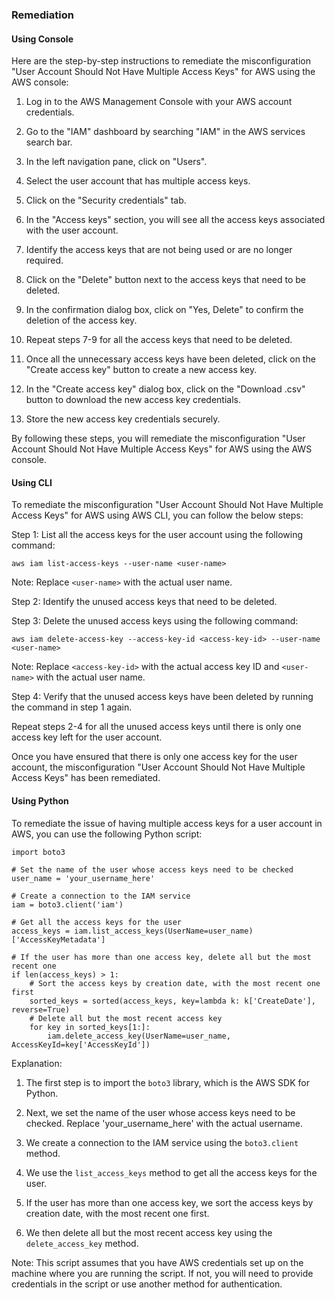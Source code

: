 ### Remediation

#### Using Console

Here are the step-by-step instructions to remediate the misconfiguration "User Account Should Not Have Multiple Access Keys" for AWS using the AWS console:

1. Log in to the AWS Management Console with your AWS account credentials.

2. Go to the "IAM" dashboard by searching "IAM" in the AWS services search bar.

3. In the left navigation pane, click on "Users".

4. Select the user account that has multiple access keys.

5. Click on the "Security credentials" tab.

6. In the "Access keys" section, you will see all the access keys associated with the user account.

7. Identify the access keys that are not being used or are no longer required.

8. Click on the "Delete" button next to the access keys that need to be deleted.

9. In the confirmation dialog box, click on "Yes, Delete" to confirm the deletion of the access key.

10. Repeat steps 7-9 for all the access keys that need to be deleted.

11. Once all the unnecessary access keys have been deleted, click on the "Create access key" button to create a new access key.

12. In the "Create access key" dialog box, click on the "Download .csv" button to download the new access key credentials.

13. Store the new access key credentials securely.

By following these steps, you will remediate the misconfiguration "User Account Should Not Have Multiple Access Keys" for AWS using the AWS console.

#### Using CLI

To remediate the misconfiguration "User Account Should Not Have Multiple Access Keys" for AWS using AWS CLI, you can follow the below steps:

Step 1: List all the access keys for the user account using the following command:

```
aws iam list-access-keys --user-name <user-name>
```

Note: Replace `<user-name>` with the actual user name.

Step 2: Identify the unused access keys that need to be deleted.

Step 3: Delete the unused access keys using the following command:

```
aws iam delete-access-key --access-key-id <access-key-id> --user-name <user-name>
```

Note: Replace `<access-key-id>` with the actual access key ID and `<user-name>` with the actual user name.

Step 4: Verify that the unused access keys have been deleted by running the command in step 1 again.

Repeat steps 2-4 for all the unused access keys until there is only one access key left for the user account. 

Once you have ensured that there is only one access key for the user account, the misconfiguration "User Account Should Not Have Multiple Access Keys" has been remediated.

#### Using Python

To remediate the issue of having multiple access keys for a user account in AWS, you can use the following Python script:

```
import boto3

# Set the name of the user whose access keys need to be checked
user_name = 'your_username_here'

# Create a connection to the IAM service
iam = boto3.client('iam')

# Get all the access keys for the user
access_keys = iam.list_access_keys(UserName=user_name)['AccessKeyMetadata']

# If the user has more than one access key, delete all but the most recent one
if len(access_keys) > 1:
    # Sort the access keys by creation date, with the most recent one first
    sorted_keys = sorted(access_keys, key=lambda k: k['CreateDate'], reverse=True)
    # Delete all but the most recent access key
    for key in sorted_keys[1:]:
        iam.delete_access_key(UserName=user_name, AccessKeyId=key['AccessKeyId'])
```

Explanation:

1. The first step is to import the `boto3` library, which is the AWS SDK for Python.

2. Next, we set the name of the user whose access keys need to be checked. Replace 'your_username_here' with the actual username.

3. We create a connection to the IAM service using the `boto3.client` method.

4. We use the `list_access_keys` method to get all the access keys for the user.

5. If the user has more than one access key, we sort the access keys by creation date, with the most recent one first.

6. We then delete all but the most recent access key using the `delete_access_key` method.

Note: This script assumes that you have AWS credentials set up on the machine where you are running the script. If not, you will need to provide credentials in the script or use another method for authentication.


